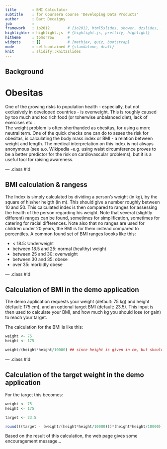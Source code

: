 ```yaml
---
title       : BMI Calculator
subtitle    : for Coursera course 'Developing Data Products'
author      : Bart Decaigny
job         : 
framework   : io2012        # {io2012, html5slides, shower, dzslides, ...}
highlighter : highlight.js  # {highlight.js, prettify, highlight}
hitheme     : tomorrow      # 
widgets     : []            # {mathjax, quiz, bootstrap}
mode        : selfcontained # {standalone, draft}
knit        : slidify::knit2slides
---
```


## Background

# Obesitas
One of the growing risks to population health - especially, but not exclusively
in developed countries - is overweight. This is roughly caused by too much and
too rich food (or toherwise unbalanced diet), lack of exercises etc .  
The weight problem is often shorthanded as obesitas, for using a more neutral
term. One of the quick checks one can do to asses the risk for obesitas, is 
calculating the body mass index or BMI - a relation between weight and length.
The medical interpretation on this index is not always anonymous (see a.o. 
Wikipedia -e.g. using waist circumference proves to be a better predictor for 
the risk on cardiovascular problems), but it is a useful tool for raising
awareness.

--- .class #id 

## BMI calculation & rangess

The Index is simply calculated by dividing a person's weight (in kg), by the 
square of his/her heigth (in m). This should give a number roughly between 10
and 50. This calculated index is then compared to ranges for assessing the health
of the person regarding his weight. Note that several (slightly different) ranges
can be found, sometimes for simplification, sometimes for catering for racial 
differences. Note also that no ranges are used for children under 20 years, the 
BMI is for them instead compared to percentiles. A common found set of BMI ranges
loooks like this:

- < 18.5: Underweight
- between 18.5 and 25: normal (healthy) weight
- between 25 and 30: overweight
- between 30 and 35: obese
- over 35: morbidly obese

--- .class #id 

## Calculation of BMI in the demo application

The demo application requests your weight (default: 75 kg) and height (default:
175 cm), and an optional target BMI (default: 23.5). This input is then used to
calculate your BMI, and how much kg you should lose (or gain) to reach your target.

The calculation for the BMI is like this:
```r
weight <- 75
height <- 175

weight/(height*height/10000) ## since height is given in cm, but should be in m

```

--- .class #id 

## Calculation of the target weight in the demo application

For the target this becomes:
```r
weight <- 75
height <- 175

target <- 23.5

round(((target - (weight/(height*height/10000)))*(height*height/10000)), digits = 2)

```
Based on the result of this calculation, the web page gives some encouragement message...

